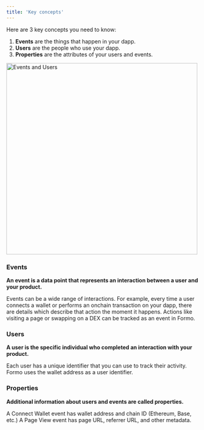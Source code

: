 ```yaml
---
title: 'Key concepts'
---
```


Here are 3 key concepts you need to know:

1. **Events** are the things that happen in your dapp.
2. **Users** are the people who use your dapp.
3. **Properties** are the attributes of your users and events.

<Frame>
	<img width="500" src="/images/event.avif" alt="Events and Users" />
</Frame>

### Events

**An event is a data point that represents an interaction between a user and your product.** 

Events can be a wide range of interactions. For example, every time a user connects a wallet or performs an onchain transaction on your dapp, there are details which describe that action the moment it happens. 
Actions like visiting a page or swapping on a DEX can be tracked as an event in Formo.

### Users

**A user is the specific individual who completed an interaction with your product.**

Each user has a unique identifier that you can use to track their activity. Formo uses the wallet address as a user identifier.

### Properties

**Additional information about users and events are called properties.**

A Connect Wallet event has wallet address and chain ID (Ethereum, Base, etc.) A Page View event has page URL, referrer URL, and other metadata.